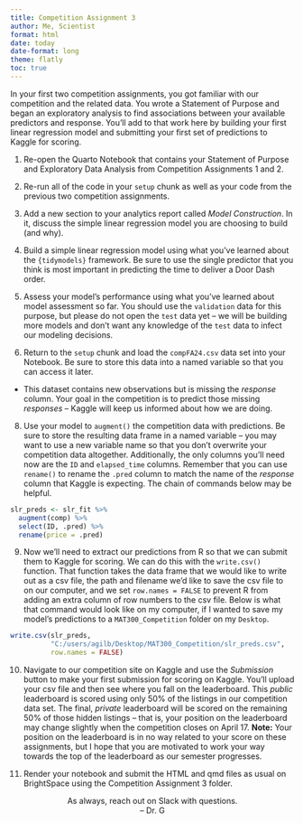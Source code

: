```yaml
---
title: Competition Assignment 3
author: Me, Scientist
format: html
date: today
date-format: long
theme: flatly
toc: true
---
```


In your first two competition assignments, you got familiar with our competition and the related data. You wrote a Statement of Purpose and began an exploratory analysis to find associations between your available predictors and response. You'll add to that work here by building your first linear regression model and submitting your first set of predictions to Kaggle for scoring.

1. Re-open the Quarto Notebook that contains your Statement of Purpose and Exploratory Data Analysis from Competition Assignments 1 and 2.

2. Re-run all of the code in your `setup` chunk as well as your code from the previous two competition assignments.

3. Add a new section to your analytics report called *Model Construction*. In it, discuss the simple linear regression model you are choosing to build (and why).

4. Build a simple linear regression model using what you've learned about the `{tidymodels}` framework. Be sure to use the single predictor that you think is most important in predicting the time to deliver a Door Dash order.

5. Assess your model's performance using what you've learned about model assessment so far. You should use the `validation` data for this purpose, but please do not open the `test` data yet -- we will be building more models and don't want any knowledge of the `test` data to infect our modeling decisions.

7. Return to the `setup` chunk and load the `compFA24.csv` data set into your Notebook. Be sure to store this data into a named variable so that you can access it later.

  + This dataset contains new observations but is missing the *response* column. Your goal in the competition is to predict those missing *responses* -- Kaggle will keep us informed about how we are doing.
  
8. Use your model to `augment()` the competition data with predictions. Be sure to store the resulting data frame in a named variable -- you may want to use a new variable name so that you don't overwrite your competition data altogether. Additionally, the only columns you'll need now are the `ID` and `elapsed_time` columns. Remember that you can use `rename()` to rename the `.pred` column to match the name of the *response* column that Kaggle is expecting. The chain of commands below may be helpful.

```r
slr_preds <- slr_fit %>%
  augment(comp) %>%
  select(ID, .pred) %>%
  rename(price = .pred)
```

9. Now we'll need to extract our predictions from R so that we can submit them to Kaggle for scoring. We can do this with the `write.csv()` function. That function takes the data frame that we would like to write out as a csv file, the path and filename we'd like to save the csv file to on our computer, and we set `row.names = FALSE` to prevent R from adding an extra column of row numbers to the csv file. Below is what that command would look like on my computer, if I wanted to save my model's predictions to a `MAT300_Competition` folder on my `Desktop`.

```r
write.csv(slr_preds, 
          "C:/users/agilb/Desktop/MAT300_Competition/slr_preds.csv", 
          row.names = FALSE)
```

10. Navigate to our competition site on Kaggle and use the *Submission* button to make your first submission for scoring on Kaggle. You'll upload your csv file and then see where you fall on the leaderboard. This *public* leaderboard is scored using only 50% of the listings in our competition data set. The final, *private* leaderboard will be scored on the remaining 50% of those hidden listings -- that is, your position on the leaderboard may change slightly when the competition closes on April 17. **Note:** Your position on the leaderboard is in no way related to your score on these assignments, but I hope that you are motivated to work your way towards the top of the leaderboard as our semester progresses.

11. Render your notebook and submit the HTML and qmd files as usual on BrightSpace using the Competition Assignment 3 folder.

<center>As always, reach out on Slack with questions.<br/>
-- Dr. G</center>